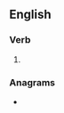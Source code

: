 ==English==

===Verb===
{{head|en|verb form}}

# {{en-past of|finesse}}

===Anagrams===
* {{anagrams|en|a=deefinss|fiendess}}